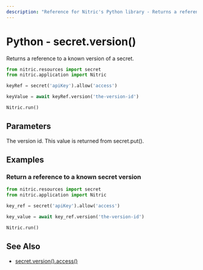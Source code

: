 ```yaml
---
description: "Reference for Nitric's Python library - Returns a reference to a known version of a secret."
---
```


# Python - secret.version()

Returns a reference to a known version of a secret.

```python
from nitric.resources import secret
from nitric.application import Nitric

keyRef = secret('apiKey').allow('access')

keyValue = await keyRef.version('the-version-id')

Nitric.run()
```

## Parameters

<Properties>
  <Property name="version" required type="string">
    The version id. This value is returned from secret.put().
  </Property>
</Properties>

## Examples

### Return a reference to a known secret version

```python
from nitric.resources import secret
from nitric.application import Nitric

key_ref = secret('apiKey').allow('access')

key_value = await key_ref.version('the-version-id')

Nitric.run()
```

## See Also

- [secret.version().access()](./secret-version-access)
